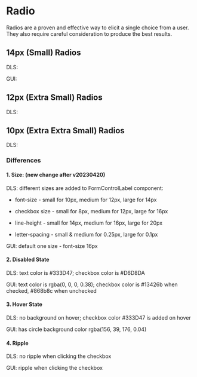 <style>
  {`
    .flex {
      display: flex;
      align-items: center;
      gap: 16px;
      div {
        display: flex;
      }
    }
     .type {
      min-width: 40px;
    }
 `}
</style>



<Meta title="Radio Overview" />

# Radio

Radios are a proven and effective way to elicit a single choice from a user. They also require careful consideration to produce the best results.

## 14px (Small) Radios

<Canvas>
  <div>
    <div class="flex">
      <p class="type">DLS:</p>
      <Story of={RadioStories.LargeUnchecked} />
      <Story of={RadioStories.LargeChecked} />
      <Story of={RadioStories.LargeDisabledUnchecked} />
      <Story of={RadioStories.LargeDisabledChecked} />
    </div>
    <div class="flex">
      <p class="type">GUI:</p>
      <Story of={RadioGUIStories.DefaultUnchecked} />
      <Story of={RadioGUIStories.DefaultChecked} />
      <Story of={RadioGUIStories.DefaultDisabledUnchecked} />
      <Story of={RadioGUIStories.DefaultDisabledChecked} />
    </div>
  </div>
</Canvas>

## 12px (Extra Small) Radios

<Canvas>
  <div>
    <div class="flex">
      <p class="type">DLS:</p>
      <Story of={RadioStories.MediumUnchecked} />
      <Story of={RadioStories.MediumChecked} />
      <Story of={RadioStories.MediumDisabledUnchecked} />
      <Story of={RadioStories.MediumDisabledChecked} />
    </div>
  </div>
</Canvas>

## 10px (Extra Extra Small) Radios

<Canvas>
  <div>
    <div class="flex">
      <p class="type">DLS:</p>
      <Story of={RadioStories.SmallUnchecked} />
      <Story of={RadioStories.SmallChecked} />
      <Story of={RadioStories.SmallDisabledUnchecked} />
      <Story of={RadioStories.SmallDisabledChecked} />
    </div>
  </div>
</Canvas>

### Differences

#### 1. Size: (new change after v20230420)

DLS: different sizes are added to FormControlLabel component:

- font-size - small for 10px, medium for 12px, large for 14px

- checkbox size - small for 8px, medium for 12px, large for 16px

- line-height - small for 14px, medium for 16px, large for 20px

- letter-spacing - small & medium for 0.25px, large for 0.1px

GUI: default one size - font-size 16px

#### 2. Disabled State

DLS: text color is #333D47; checkbox color is #D6D8DA

GUI: text color is rgba(0, 0, 0, 0.38); checkbox color is #13426b when checked, #868b8c when unchecked

#### 3. Hover State

DLS: no background on hover; checkbox color #333D47 is added on hover

GUI: has circle background color rgba(156, 39, 176, 0.04)

#### 4. Ripple

DLS: no ripple when clicking the checkbox

GUI: ripple when clicking the checkbox
